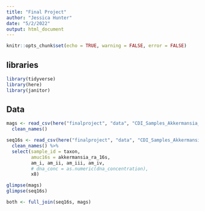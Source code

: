 ```yaml
---
title: "Final Project"
author: "Jessica Hunter"
date: "5/2/2022"
output: html_document
---
```


```r
knitr::opts_chunk$set(echo = TRUE, warning = FALSE, error = FALSE)
```

## libraries

```r
library(tidyverse)
library(here)
library(janitor)
```


## Data

```r
mags <- read_csv(here("finalproject", "data", "CDI_Samples_Akkermansia_MAGs.csv")) %>% 
  clean_names()

seq16s <- read_csv(here("finalproject", "data", "CDI_Samples_Akkermansia_16S.csv")) %>% 
  clean_names() %>% 
  select(sample_id = taxon,
         amuc16s = akkermansia_ra_16s,
         am_i, am_ii, am_iii, am_iv,
         # dna_conc = as.numeric(dna_concentration), 
         x8)
```


```r
glimpse(mags)
glimpse(seq16s)
```

```r
both <- full_join(seq16s, mags)
```








